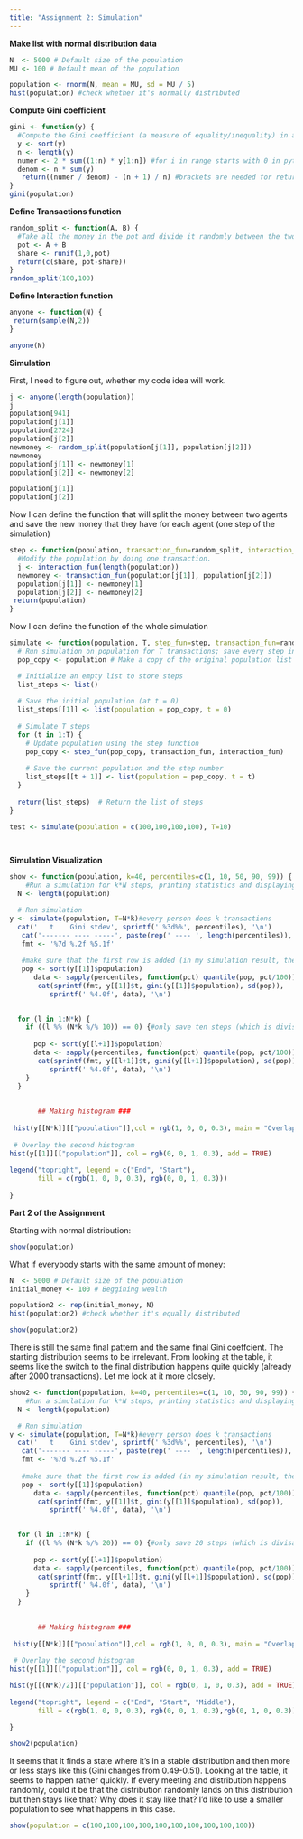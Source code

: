 ```yaml
---
title: "Assignment 2: Simulation"
---
```


**Make list with normal distribution data**

```r
N  <- 5000 # Default size of the population
MU <- 100 # Default mean of the population

population <- rnorm(N, mean = MU, sd = MU / 5)
hist(population) #check whether it's normally distributed
```

**Compute Gini coefficient**

```r
gini <- function(y) {
  #Compute the Gini coefficient (a measure of equality/inequality) in a population, y
  y <- sort(y)
  n <- length(y)
  numer <- 2 * sum((1:n) * y[1:n]) #for i in range starts with 0 in python, indexing also with 0
  denom <- n * sum(y)
   return((numer / denom) - (n + 1) / n) #brackets are needed for return fun in R
}
gini(population)
```

**Define Transactions function**

```r
random_split <- function(A, B) {
  #Take all the money in the pot and divide it randomly between the two actors
  pot <- A + B
  share <- runif(1,0,pot)
  return(c(share, pot-share))
}
random_split(100,100)
```

**Define Interaction function**

```r
anyone <- function(N) {
 return(sample(N,2))
}

anyone(N)

```

**Simulation**

First, I need to figure out, whether my code idea will work.

```r

j <- anyone(length(population))
j
population[941]
population[j[1]]
population[2724]
population[j[2]]
newmoney <- random_split(population[j[1]], population[j[2]]) 
newmoney
population[j[1]] <- newmoney[1]
population[j[2]] <- newmoney[2]

population[j[1]]
population[j[2]]
```

Now I can define the function that will split the money between two agents and save the new money that they have for each agent (one step of the simulation)

```r
step <- function(population, transaction_fun=random_split, interaction_fun=anyone) {
  #Modify the population by doing one transaction.
  j <- interaction_fun(length(population))
  newmoney <- transaction_fun(population[j[1]], population[j[2]]) 
  population[j[1]] <- newmoney[1]
  population[j[2]] <- newmoney[2]
 return(population)
}
```

Now I can define the function of the whole simulation

```r
simulate <- function(population, T, step_fun=step, transaction_fun=random_split, interaction_fun=anyone) {
  # Run simulation on population for T transactions; save every step in a list
  pop_copy <- population # Make a copy of the original population list to avoid altering it

  # Initialize an empty list to store steps
  list_steps <- list()
  
  # Save the initial population (at t = 0)
  list_steps[[1]] <- list(population = pop_copy, t = 0)
  
  # Simulate T steps
  for (t in 1:T) {
    # Update population using the step function
    pop_copy <- step_fun(pop_copy, transaction_fun, interaction_fun)
    
    # Save the current population and the step number
    list_steps[[t + 1]] <- list(population = pop_copy, t = t)
  }
  
  return(list_steps)  # Return the list of steps
}

test <- simulate(population = c(100,100,100,100), T=10)

    
```

**Simulation Visualization**

```r

  
show <- function(population, k=40, percentiles=c(1, 10, 50, 90, 99)) {
    #Run a simulation for k*N steps, printing statistics and displaying a plot and histogram
  N <- length(population)

  # Run simulation
y <- simulate(population, T=N*k)#every person does k transactions
  cat('   t    Gini stdev', sprintf(' %3d%%', percentiles), '\n')
   cat('------- ---- -----', paste(rep(' ---- ', length(percentiles)), collapse = ''), '\n')
   fmt <- '%7d %.2f %5.1f'
   
   #make sure that the first row is added (in my simulation result, the first row has the 0 step)
   pop <- sort(y[[1]]$population)
      data <- sapply(percentiles, function(pct) quantile(pop, pct/100))
       cat(sprintf(fmt, y[[1]]$t, gini(y[[1]]$population), sd(pop)), 
          sprintf(' %4.0f', data), '\n')
   

  for (l in 1:N*k) {
    if ((l %% (N*k %/% 10)) == 0) {#only save ten steps (which is divisable in ten steps)
      
      pop <- sort(y[[l+1]]$population)
      data <- sapply(percentiles, function(pct) quantile(pop, pct/100))
       cat(sprintf(fmt, y[[l+1]]$t, gini(y[[l+1]]$population), sd(pop)), 
          sprintf(' %4.0f', data), '\n')
    }
  }
    
       
       ## Making histogram ###
       
 hist(y[[N*k]][["population"]],col = rgb(1, 0, 0, 0.3), main = "Overlapping Histograms", xlab = "Wealth", ylab = "Count") 
 
 # Overlay the second histogram
hist(y[[1]][["population"]], col = rgb(0, 0, 1, 0.3), add = TRUE)
 
legend("topright", legend = c("End", "Start"), 
       fill = c(rgb(1, 0, 0, 0.3), rgb(0, 0, 1, 0.3))) 
  
} 


```

**Part 2 of the Assignment**

Starting with normal distribution:

```r
show(population)
```

What if everybody starts with the same amount of money:

```r
N  <- 5000 # Default size of the population
initial_money <- 100 # Beggining wealth

population2 <- rep(initial_money, N)
hist(population2) #check whether it's equally distributed

show(population2)
```

There is still the same final pattern and the same final Gini coeffcient. The starting distribution seems to be irrelevant. From looking at the table, it seems like the switch to the final distribution happens quite quickly (already after 2000 transactions). Let me look at it more closely.

```r
show2 <- function(population, k=40, percentiles=c(1, 10, 50, 90, 99)) {
    #Run a simulation for k*N steps, printing statistics and displaying a plot and histogram
  N <- length(population)

  # Run simulation
y <- simulate(population, T=N*k)#every person does k transactions
  cat('   t    Gini stdev', sprintf(' %3d%%', percentiles), '\n')
   cat('------- ---- -----', paste(rep(' ---- ', length(percentiles)), collapse = ''), '\n')
   fmt <- '%7d %.2f %5.1f'
   
   #make sure that the first row is added (in my simulation result, the first row has the 0 step)
   pop <- sort(y[[1]]$population)
      data <- sapply(percentiles, function(pct) quantile(pop, pct/100))
       cat(sprintf(fmt, y[[1]]$t, gini(y[[1]]$population), sd(pop)), 
          sprintf(' %4.0f', data), '\n')
   

  for (l in 1:N*k) {
    if ((l %% (N*k %/% 20)) == 0) {#only save 20 steps (which is divisable in ten steps)
      
      pop <- sort(y[[l+1]]$population)
      data <- sapply(percentiles, function(pct) quantile(pop, pct/100))
       cat(sprintf(fmt, y[[l+1]]$t, gini(y[[l+1]]$population), sd(pop)), 
          sprintf(' %4.0f', data), '\n')
    }
  }
    
       
       ## Making histogram ###
       
 hist(y[[N*k]][["population"]],col = rgb(1, 0, 0, 0.3), main = "Overlapping Histograms", xlab = "Wealth", ylab = "Count") 
 
 # Overlay the second histogram
hist(y[[1]][["population"]], col = rgb(0, 0, 1, 0.3), add = TRUE)

hist(y[[(N*k)/2]][["population"]], col = rgb(0, 1, 0, 0.3), add = TRUE)
 
legend("topright", legend = c("End", "Start", "Middle"), 
       fill = c(rgb(1, 0, 0, 0.3), rgb(0, 0, 1, 0.3),rgb(0, 1, 0, 0.3))) 
  
} 

show2(population)
```

It seems that it finds a state where it's in a stable distribution and then more or less stays like this (Gini changes from 0.49-0.51). Looking at the table, it seems to happen rather quickly. If every meeting and distribution happens randomly, could it be that the distribution randomly lands on this distribution but then stays like that? Why does it stay like that? I'd like to use a smaller population to see what happens in this case.

```r
show(population = c(100,100,100,100,100,100,100,100,100,100))
```
